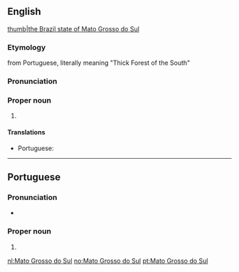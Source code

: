 ==English==
{{wikipedia}}
[[file:Brazil State MatoGrossodoSul.svg|thumb|the Brazil state of Mato Grosso do Sul]]

===Etymology===
from Portuguese, literally meaning "Thick Forest of the South"

===Pronunciation===
{{rfp||en|lang=en}}

===Proper noun===
{{en-proper noun}}

# {{place:Brazil/state|en|capital=Campo Grande|region=Center-West Region}}

====Translations====
{{trans-top|state in south-western Brazil}}
* Portuguese: {{t+|pt|Mato Grosso do Sul|m}}
{{trans-mid}}
{{trans-bottom}}

----

==Portuguese==

===Pronunciation===
* {{a|Brazil}} {{IPA|/ˈma.tu ˈɡɾo.su du ˈsuw/|lang=pt}}

===Proper noun===
{{pt-proper noun|m}}

# {{place:Brazil/state|pt|capital=Campo Grande|region=Center-West Region}}

[[nl:Mato Grosso do Sul]]
[[no:Mato Grosso do Sul]]
[[pt:Mato Grosso do Sul]]